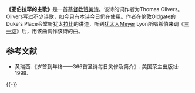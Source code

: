 {{Infobox hymn
| Name           = 亚伯拉罕的主歌
| OriName        = ''The God of Abraham Praise''
| OtherNames     = 亚伯拉罕的神
| WordsBy        = Thomas Olivers
| MusicBy        = 
| Image          = 
| Produced       = 
| Published      = 
| OrigLanguage   = 英语
| TranslatedBy   = 
| TranslatedPub  = 
| Beat           = 4/4
| Section        = 3
| TradMelodyName = 
| Audio          = 
}}
'''《亚伯拉罕的主歌》'''是一首[[基督教|基督教]][[赞美诗|赞美诗]]。该诗的词作者为Thomas Olivers。Olivers写过不少诗歌，如今只有本诗今日仍在使用。作者在伦敦Oldgate的Duke's Place会堂听犹太[[拉比|拉比]]的讲道，听到[[犹太人|犹太人]]Meyer Lyon所唱希伯来调《[[三一颂|三一颂]]》后，用该曲调作该诗的曲。

==参考文献==
{{Reflist}}
*黄瑞西.《岁首到年终——366首圣诗每日灵修及简介》. 美国荣主出版社: 1998.

{{-}}
{{赞美诗新编|颂}}